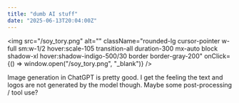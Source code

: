 ```yaml
---
title: "dumb AI stuff"
date: "2025-06-13T20:04:00Z"
---
```


<img
  src="/soy_tory.png"
  alt=""
  className="rounded-lg cursor-pointer w-full sm:w-1/2 hover:scale-105 transition-all duration-300 mx-auto block shadow-xl hover:shadow-indigo-500/30 border border-gray-200"
  onClick={() => window.open("/soy_tory.png", "_blank")}
/>

Image generation in ChatGPT is pretty good. I get the feeling the text and logos are not generated by the model though. Maybe some post-processing / tool use?
